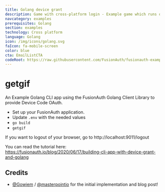 ```yaml
---
title: Golang device grant
description: Game with cross-platform login - Example game which runs on both Windows and Android.
navcategory: examples
prerequisites: Golang
section: examples
technology: Cross platform
language: Golang
icon: /img/icons/golang.svg
faIcon: fa-mobile-screen
color: blue
cta: EmailListCTA
codeRoot: https://raw.githubusercontent.com/FusionAuth/fusionauth-example-go-device-code-grant/main
---
```


# getgif

An Example Golang CLI app using the FusionAuth Golang Client Library to provide Device Code OAuth.

* Set up your FusionAuth application.
* Update `.env` with the needed values
* `go build`
* `getgif`

If you want to logout of your browser, go to http://localhost:9011/logout

You can read the tutorial here: https://fusionauth.io/blog/2020/06/17/building-cli-app-with-device-grant-and-golang

## Credits

- [@Gowiem](https://github.com/Gowiem) / [@masterpointio](https://github.com/masterpointio) for the initial implementation and blog post!


